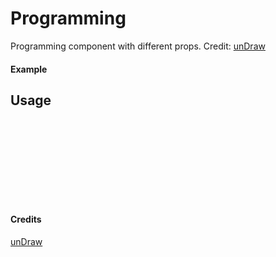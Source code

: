 
<Meta of={Programming} title="unDraw/Programming" />

# Programming

Programming component with different props.
Credit: [unDraw](https://undraw.co/illustrations)

#### Example

<Canvas of={Programming.Primary} />

## Usage

```ts
import { Programming } from "yadl-ui";

const Example = () => {
  return (
      <Programming />
  );
};

export default Example;
```

#### Credits
[unDraw](https://undraw.co/illustrations)
